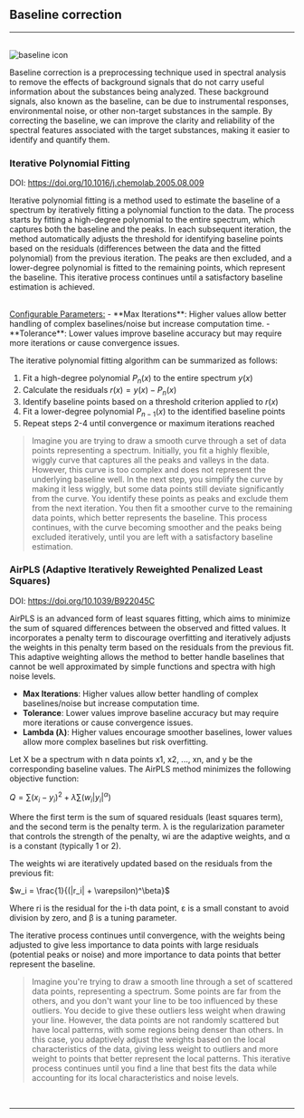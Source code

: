 

## Baseline correction
<hr />
<br />
<Image src={`${imagePath}baseline_icon.svg`} alt="baseline icon" width={65} height={65} />


Baseline correction is a preprocessing technique used in spectral analysis to remove the effects of background signals that do not carry useful information about the substances being analyzed. These background signals, also known as the baseline, can be due to instrumental responses, environmental noise, or other non-target substances in the sample. By correcting the baseline, we can improve the clarity and reliability of the spectral features associated with the target substances, making it easier to identify and quantify them.

### Iterative Polynomial Fitting

DOI: https://doi.org/10.1016/j.chemolab.2005.08.009

Iterative polynomial fitting is a method used to estimate the baseline of a spectrum by iteratively fitting a polynomial function to the data. The process starts by fitting a high-degree polynomial to the entire spectrum, which captures both the baseline and the peaks. In each subsequent iteration, the method automatically adjusts the threshold for identifying baseline points based on the residuals (differences between the data and the fitted polynomial) from the previous iteration. The peaks are then excluded, and a lower-degree polynomial is fitted to the remaining points, which represent the baseline. This iterative process continues until a satisfactory baseline estimation is achieved.

<br /> 
<u>Configurable Parameters:</u> 
- **Max Iterations**: Higher values allow better handling of complex baselines/noise but increase computation time. 
- **Tolerance**: Lower values improve baseline accuracy but may require more iterations or cause convergence issues. 

The iterative polynomial fitting algorithm can be summarized as follows:

1. Fit a high-degree polynomial $P_n(x)$ to the entire spectrum $y(x)$
2. Calculate the residuals $r(x) = y(x) - P_n(x)$
3. Identify baseline points based on a threshold criterion applied to $r(x)$
4. Fit a lower-degree polynomial $P_{n-1}(x)$ to the identified baseline points
5. Repeat steps 2-4 until convergence or maximum iterations reached

>Imagine you are trying to draw a smooth curve through a set of data points representing a spectrum. Initially, you fit a highly flexible, wiggly curve that captures all the peaks and valleys in the data. However, this curve is too complex and does not represent the underlying baseline well. In the next step, you simplify the curve by making it less wiggly, but some data points still deviate significantly from the curve. You identify these points as peaks and exclude them from the next iteration. You then fit a smoother curve to the remaining data points, which better represents the baseline. This process continues, with the curve becoming smoother and the peaks being excluded iteratively, until you are left with a satisfactory baseline estimation. 
>

### AirPLS (Adaptive Iteratively Reweighted Penalized Least Squares)

DOI: https://doi.org/10.1039/B922045C 

AirPLS is an advanced form of least squares fitting, which aims to minimize the sum of squared differences between the observed and fitted values. It incorporates a penalty term to discourage overfitting and iteratively adjusts the weights in this penalty term based on the residuals from the previous fit. This adaptive weighting allows the method to better handle baselines that cannot be well approximated by simple functions and spectra with high noise levels.


- **Max Iterations**: Higher values allow better handling of complex baselines/noise but increase computation time.
- **Tolerance**: Lower values improve baseline accuracy but may require more iterations or cause convergence issues.
- **Lambda (λ)**: Higher values encourage smoother baselines, lower values allow more complex baselines but risk overfitting.



Let X be a spectrum with n data points x1, x2, ..., xn, and y be the corresponding baseline values. The AirPLS method minimizes the following objective function:

$Q = \sum(x_i - y_i)^2 + \lambda \sum(w_i |y_i|^\alpha)$

Where the first term is the sum of squared residuals (least squares term), and the second term is the penalty term. λ is the regularization parameter that controls the strength of the penalty, wi are the adaptive weights, and α is a constant (typically 1 or 2).

The weights wi are iteratively updated based on the residuals from the previous fit:

$w_i = \frac{1}{(|r_i| + \varepsilon)^\beta}$

Where ri is the residual for the i-th data point, ε is a small constant to avoid division by zero, and β is a tuning parameter.

The iterative process continues until convergence, with the weights being adjusted to give less importance to data points with large residuals (potential peaks or noise) and more importance to data points that better represent the baseline.

>Imagine you're trying to draw a smooth line through a set of scattered data points, representing a spectrum. Some points are far from the others, and you don't want your line to be too influenced by these outliers. You decide to give these outliers less weight when drawing your line. However, the data points are not randomly scattered but have local patterns, with some regions being denser than others. In this case, you adaptively adjust the weights based on the local characteristics of the data, giving less weight to outliers and more weight to points that better represent the local patterns. This iterative process continues until you find a line that best fits the data while accounting for its local characteristics and noise levels.
> 

<br />
<hr />
<br />
<PreprocessingFooterLinks imagePath={imagePath} />